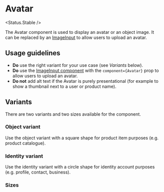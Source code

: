
# Avatar

<Status.Stable />

The Avatar component is used to display an avatar or an object image. It can be replaced by an [ImageInput](Forms/ImageInput) to allow users to upload an avatar.

<Story id="components-avatar--base" />

<Props />

## Usage guidelines

- **Do** use the right variant for your use case (see _Variants_ below).
- **Do** use the [ImageInput component](Forms/ImageInput) with the `component={Avatar}` prop to allow users to upload an avatar.
- **Do not** add alt text if the Avatar is purely presentational (for example to show a thumbnail next to a user or product name).

## Variants

There are two variants and two sizes available for the component.

### Object variant

Use the object variant with a square shape for product item purposes (e.g. product catalogue).

<Story id="components-avatar--object" />

### Identity variant

Use the identity variant with a circle shape for identity account purposes (e.g. profile, contact, business).

<Story id="components-avatar--identity" />

### Sizes

<Story id="components-avatar--sizes" />
